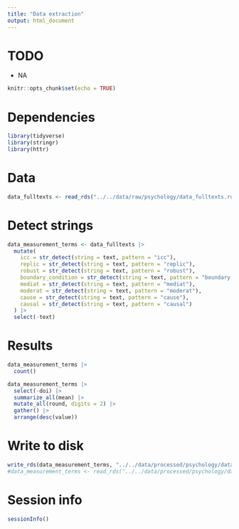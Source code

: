 ```yaml
---
title: "Data extraction"
output: html_document
---
```


# TODO

- NA

```r
knitr::opts_chunk$set(echo = TRUE)
```

# Dependencies

```r

library(tidyverse)
library(stringr)
library(httr)

```

# Data

```r

data_fulltexts <- read_rds("../../data/raw/psychology/data_fulltexts.rds")

```

# Detect strings

```r

data_measurement_terms <- data_fulltexts |> 
  mutate(
    icc = str_detect(string = text, pattern = "icc"),
    replic = str_detect(string = text, pattern = "replic"),
    robust = str_detect(string = text, pattern = "robust"),
    boundary_condition = str_detect(string = text, pattern = "boundary condition"),
    mediat = str_detect(string = text, pattern = "mediat"),
    moderat = str_detect(string = text, pattern = "moderat"),
    cause = str_detect(string = text, pattern = "cause"),
    causal = str_detect(string = text, pattern = "causal")
  ) |>
  select(-text)

```

# Results

```r

data_measurement_terms |>
  count()

data_measurement_terms |>
  select(-doi) |>
  summarize_all(mean) |>
  mutate_all(round, digits = 2) |>
  gather() |>
  arrange(desc(value))

```

# Write to disk

```r

write_rds(data_measurement_terms, "../../data/processed/psychology/data_measurement_terms2.rds")
#data_measurement_terms <- read_rds("../../data/processed/psychology/data_measurement_terms2.rds")

```

# Session info

```r

sessionInfo()

```


